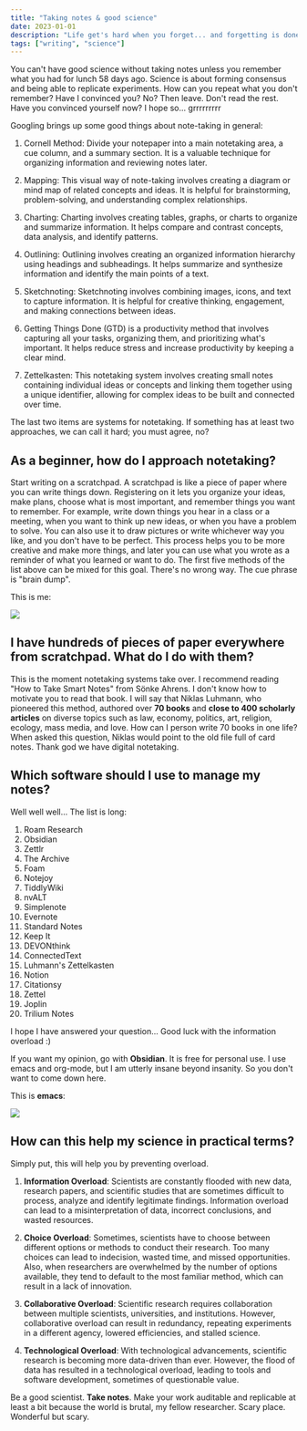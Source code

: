 ```yaml
---
title: "Taking notes & good science"
date: 2023-01-01
description: "Life get's hard when you forget... and forgetting is done constantly"
tags: ["writing", "science"]
---
```


You can't have good science without taking notes unless you remember what you had for lunch 58 days ago. Science is about forming consensus and being able to replicate experiments. How can you repeat what you don't remember? Have I convinced you? No? Then leave. Don't read the rest. Have you convinced yourself now? I hope so... grrrrrrrrr

Googling brings up some good things about note-taking in general:

1. Cornell Method: Divide your notepaper into a main notetaking area, a cue column, and a summary section. It is a valuable technique for organizing information and reviewing notes later.

2. Mapping: This visual way of note-taking involves creating a diagram or mind map of related concepts and ideas. It is helpful for brainstorming, problem-solving, and understanding complex relationships.

3. Charting: Charting involves creating tables, graphs, or charts to organize and summarize information. It helps compare and contrast concepts, data analysis, and identify patterns.

4. Outlining: Outlining involves creating an organized information hierarchy using headings and subheadings. It helps summarize and synthesize information and identify the main points of a text.

5. Sketchnoting: Sketchnoting involves combining images, icons, and text to capture information. It is helpful for creative thinking, engagement, and making connections between ideas.

6. Getting Things Done (GTD) is a productivity method that involves capturing all your tasks, organizing them, and prioritizing what's important. It helps reduce stress and increase productivity by keeping a clear mind.

7. Zettelkasten: This notetaking system involves creating small notes containing individual ideas or concepts and linking them together using a unique identifier, allowing for complex ideas to be built and connected over time.

The last two items are systems for notetaking. If something has at least two approaches, we can call it hard; you must agree, no?

## As a beginner, how do I approach notetaking?

Start writing on a scratchpad. A scratchpad is like a piece of paper where you can write things down. Registering on it lets you organize your ideas, make plans, choose what is most important, and remember things you want to remember. For example, write down things you hear in a class or a meeting, when you want to think up new ideas, or when you have a problem to solve. You can also use it to draw pictures or write whichever way you like, and you don't have to be perfect. This process helps you to be more creative and make more things, and later you can use what you wrote as a reminder of what you learned or want to do. The first five methods of the list above can be mixed for this goal. There's no wrong way. The cue phrase is "brain dump".

This is me:

![](https://cdn.hashnode.com/res/hashnode/image/upload/v1680289119540/da03082b-03aa-4c21-b5fc-3d44680ef81f.jpeg)

## I have hundreds of pieces of paper everywhere from scratchpad. What do I do with them?

This is the moment notetaking systems take over. I recommend reading "How to Take Smart Notes" from Sönke Ahrens. I don't know how to motivate you to read that book. I will say that Niklas Luhmann, who pioneered this method, authored over **70 books** and **close to 400 scholarly articles** on diverse topics such as law, economy, politics, art, religion, ecology, mass media, and love. How can I person write 70 books in one life? When asked this question, Niklas would point to the old file full of card notes. Thank god we have digital notetaking.

## Which software should I use to manage my notes?

Well well well... The list is long:

1. Roam Research
2. Obsidian
3. Zettlr
4. The Archive
5. Foam
6. Notejoy
7. TiddlyWiki
8. nvALT
9. Simplenote
10. Evernote
11. Standard Notes
12. Keep It
13. DEVONthink
14. ConnectedText
15. Luhmann's Zettelkasten
16. Notion
17. Citationsy
18. Zettel
19. Joplin
20. Trilium Notes

I hope I have answered your question... Good luck with the information overload :)

If you want my opinion, go with **Obsidian**. It is free for personal use. I use emacs and org-mode, but I am utterly insane beyond insanity. So you don't want to come down here.

This is **emacs**:

![](https://cdn.hashnode.com/res/hashnode/image/upload/v1680289076155/d2fa8a38-3545-459b-b03a-7e0f1c636d1c.jpeg)

## How can this help my science in practical terms?

Simply put, this will help you by preventing overload.

1. **Information Overload**: Scientists are constantly flooded with new data, research papers, and scientific studies that are sometimes difficult to process, analyze and identify legitimate findings. Information overload can lead to a misinterpretation of data, incorrect conclusions, and wasted resources.

2. **Choice Overload**: Sometimes, scientists have to choose between different options or methods to conduct their research. Too many choices can lead to indecision, wasted time, and missed opportunities. Also, when researchers are overwhelmed by the number of options available, they tend to default to the most familiar method, which can result in a lack of innovation.

3. **Collaborative Overload**: Scientific research requires collaboration between multiple scientists, universities, and institutions. However, collaborative overload can result in redundancy, repeating experiments in a different agency, lowered efficiencies, and stalled science.

4. **Technological Overload**: With technological advancements, scientific research is becoming more data-driven than ever. However, the flood of data has resulted in a technological overload, leading to tools and software development, sometimes of questionable value.

Be a good scientist. **Take notes**. Make your work auditable and replicable at least a bit because the world is brutal, my fellow researcher. Scary place. Wonderful but scary.
